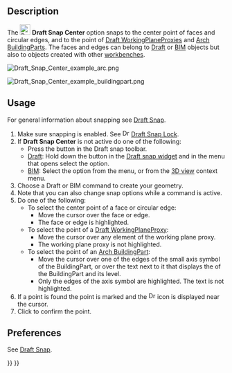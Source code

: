 <languages/>

{{Docnav
|[[Draft_Snap_Midpoint|Snap Midpoint]]
|[[Draft_Snap_Angle|Snap Angle]]
|[[Draft_Workbench|Draft]]
|IconL=Draft_Snap_Midpoint.svg
|IconR=Draft_Snap_Angle.svg
|IconC=Workbench_Draft.svg
}}

{{GuiCommand
|Name=Draft Snap Center
|MenuLocation=Snapping → Snap center
|Workbenches=[[Draft_Workbench|Draft]], [[BIM_Workbench|BIM]]
|SeeAlso=[[Draft_Snap|Draft Snap]], [[Draft_Snap_Lock|Draft Snap Lock]]
}}

== Description ==

The [[Image:Draft_Snap_Center.svg|24px]] '''Draft Snap Center''' option snaps to the center point of faces and circular edges, and to the {{PropertyData|Placement}} point of [[Draft_WorkingPlaneProxy|Draft WorkingPlaneProxies]] and [[Arch_BuildingPart|Arch BuildingParts]]. The faces and edges can belong to [[Draft_Workbench|Draft]] or [[BIM_Workbench|BIM]] objects but also to objects created with other [[Workbenches|workbenches]].

[[Image:Draft_Snap_Center_example_arc.png]]
{{Caption|Snapping the second point of a line to the center of a circular edge}}

[[Image:Draft_Snap_Center_example_buildingpart.png]]
{{Caption|Snapping the second point of a line to the Placement point of an Arch BuildingPart}}

== Usage ==

For general information about snapping see [[Draft_Snap|Draft Snap]].

# Make sure snapping is enabled. See [[Image:Draft_Snap_Lock.svg|16px]] [[Draft_Snap_Lock|Draft Snap Lock]].
# If '''Draft Snap Center''' is not active do one of the following:
#* Press the {{Button|[[Image:Draft_Snap_Center.svg|16px]] [[Draft_Snap_Center|Snap center]]}} button in the Draft snap toolbar.
#* [[Draft_Workbench|Draft]]: Hold down the {{Button|[[Image:Draft_Snap_Lock.svg|x16px]][[Image:Toolbar_flyout_arrow.svg|x16px]]}} button in the [[Draft_snap_widget|Draft snap widget]] and in the menu that opens select the {{MenuCommand|[[Image:Draft_Snap_Center.svg|16px]] Snap center}} option.
#* [[BIM_Workbench|BIM]]: Select the {{MenuCommand|Snapping → [[Image:Draft_Snap_Center.svg|16px]] Snap center}} option from the menu, or from the [[3D_view|3D view]] context menu.
# Choose a Draft or BIM command to create your geometry.
# Note that you can also change snap options while a command is active.
# Do one of the following:
#* To select the center point of a face or circular edge:
#** Move the cursor over the face or edge.
#** The face or edge is highlighted.
#* To select the {{PropertyData|Placement}} point of a [[Draft_WorkingPlaneProxy|Draft WorkingPlaneProxy]]:
#** Move the cursor over any element of the working plane proxy.
#** The working plane proxy is not highlighted.
#* To select the {{PropertyData|Placement}} point of an [[Arch_BuildingPart|Arch BuildingPart]]:
#** Move the cursor over one of the edges of the small axis symbol of the BuildingPart, or over the text next to it that displays the {{PropertyData|Label}} of the BuildingPart and its level.
#** Only the edges of the axis symbol are highlighted. The text is not highlighted.
# If a point is found the point is marked and the [[Image:Draft_Snap_Center.svg|16px]] icon is displayed near the cursor.
# Click to confirm the point.

== Preferences ==

See [[Draft_Snap#Preferences|Draft Snap]].


{{Docnav
|[[Draft_Snap_Midpoint|Snap Midpoint]]
|[[Draft_Snap_Angle|Snap Angle]]
|[[Draft_Workbench|Draft]]
|IconL=Draft_Snap_Midpoint.svg
|IconR=Draft_Snap_Angle.svg
|IconC=Workbench_Draft.svg
}}

{{Draft Tools navi{{#translation:}}}}
{{Userdocnavi{{#translation:}}}}